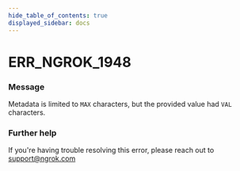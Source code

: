 ```yaml
---
hide_table_of_contents: true
displayed_sidebar: docs
---
```



# ERR_NGROK_1948

### Message
Metadata is limited to `MAX` characters, but the provided value had `VAL` characters.

<ErrorDetails error='err_ngrok_1948' />


### Further help
If you're having trouble resolving this error, please reach out to [support@ngrok.com](mailto:support@ngrok.com?subject=Help%20with%20ERR_NGROK_1948)

